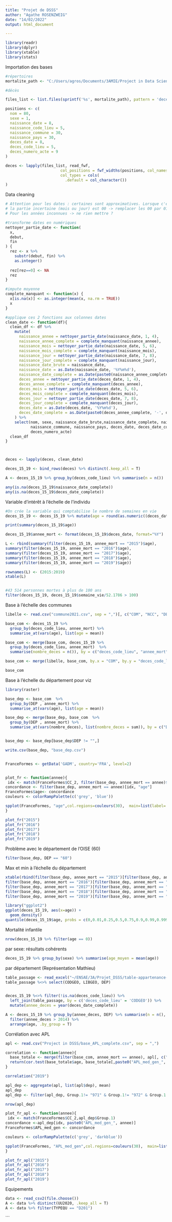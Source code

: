 ---
title: "Projet de DSSS"
author: "Agathe ROSENZWEIG"
date: "14/02/2022"
output: html_document

---


```{r}
library(readr)
library(dplyr)
library(xtable)
library(stats)
```


Importation des bases
```{r}
#répertoires
mortalite_path <- "C:/Users/agros/Documents/3AMIE/Project in Data Science and Social Science/Project in DSSS"

#décès

files_list <- list.files(sprintf('%s', mortalite_path), pattern = 'deces-201[0-9]+.txt', full.names = T)

positions <- c(
  nom = 80,
  sexe = 1,
  naissance_date = 8,
  naissance_code_lieu = 5,
  naissance_commune = 30,
  naissance_pays = 30,
  deces_date = 8,
  deces_code_lieu = 5,
  deces_numero_acte = 9
)

deces <- lapply(files_list, read_fwf,
                        col_positions = fwf_widths(positions, col_names = names(positions)),
                        col_types = cols(
                          .default = col_character())
)
```



Data cleaning
```{r}
# Attention pour les dates : certaines sont approximatives. Lorsque c'est le cas
# la partie incertaine (mois ou jour) est 00 -> remplacer les 00 par 01.
# Pour les années inconnues -> ne rien mettre ?

#transforme dates en numériques
nettoyer_partie_date <- function(
  x,
  debut,
  fin
) {
  rez <- x %>%
    substr(debut, fin) %>% 
    as.integer()
  
  rez[rez==0] <- NA
  rez
}

#impute moyenne
complete_manquant <- function(x) {
  x[is.na(x)] <- as.integer(mean(x, na.rm = TRUE))
  x
}

#applique ces 2 fonctions aux colonnes dates
clean_date <- function(df){
  clean_df <- df %>%
    mutate(
      naissance_annee = nettoyer_partie_date(naissance_date, 1, 4),
      naissance_annee_complete = complete_manquant(naissance_annee), 
      naissance_mois = nettoyer_partie_date(naissance_date, 5, 6),
      naissance_mois_complete = complete_manquant(naissance_mois), 
      naissance_jour = nettoyer_partie_date(naissance_date, 7, 8),
      naissance_jour_complete = complete_manquant(naissance_jour), 
      naissance_date_brute = naissance_date,
      naissance_date = as.Date(naissance_date, '%Y%m%d'),
      naissance_date_complete = as.Date(paste0(naissance_annee_complete, '-', naissance_mois_complete, '-', naissance_jour_complete)),
      deces_annee = nettoyer_partie_date(deces_date, 1, 4),
      deces_annee_complete = complete_manquant(deces_annee), 
      deces_mois = nettoyer_partie_date(deces_date, 5, 6),
      deces_mois_complete = complete_manquant(deces_mois), 
      deces_jour = nettoyer_partie_date(deces_date, 7, 8),
      deces_jour_complete = complete_manquant(deces_jour), 
      deces_date = as.Date(deces_date, '%Y%m%d'),
      deces_date_complete = as.Date(paste0(deces_annee_complete, '-', deces_mois_complete, '-', deces_jour_complete))
    ) %>%
    select(nom, sexe, naissance_date_brute,naissance_date_complete, naissance_code_lieu,
           naissance_commune, naissance_pays, deces_date, deces_date_complete, deces_code_lieu,
           deces_numero_acte)
  clean_df
}



deces <- lapply(deces, clean_date)

deces_15_19 <- bind_rows(deces) %>% distinct(.keep_all = T)

A <- deces_15_19 %>% group_by(deces_code_lieu) %>% summarise(n = n())

any(is.na(deces_15_19$naissance_date_complete))
any(is.na(deces_15_19$deces_date_complete))
```


Variable d'intérêt à l'échelle de l'individu
```{r}
#On crée la variable qui comptabilise le nombre de semaines en vie
deces_15_19 <- deces_15_19 %>% mutate(age = round(as.numeric((deces_date_complete - naissance_date_complete)/365),1))

print(summary(deces_15_19$age))

deces_15_19$annee_mort <- format(deces_15_19$deces_date, format="%Y")

L <- rbind(summary(filter(deces_15_19, annee_mort == "2015")$age),
summary(filter(deces_15_19, annee_mort == "2016")$age),
summary(filter(deces_15_19, annee_mort == "2017")$age),
summary(filter(deces_15_19, annee_mort == "2018")$age),
summary(filter(deces_15_19, annee_mort == "2019")$age))

rownames(L) <- (2015:2019)
xtable(L)


#43 514 personnes mortes à plus de 100 ans 
filter(deces_15_19, deces_15_19$semaine_vie/52.1786 > 100)


```



Base à l'échelle des communes
```{r}
libelle <- read.csv("commune2021.csv", sep = ",")[, c("COM", "NCC", "DEP")]

base_com <- deces_15_19 %>%
  group_by(deces_code_lieu, annee_mort) %>%
  summarise_at(vars(age), list(age = mean))

base_com <- merge(base_com, deces_15_19 %>%
  group_by(deces_code_lieu, annee_mort)  %>% 
  summarise(nombre_deces = n()), by = c("deces_code_lieu", "annee_mort"))

base_com <- merge(libelle, base_com, by.x = "COM", by.y = "deces_code_lieu")

base_com
```



Base à l'échelle du département pour viz
```{r}
library(raster)

base_dep <- base_com  %>%
  group_by(DEP , annee_mort) %>%
  summarise_at(vars(age), list(age = mean))

base_dep <- merge(base_dep, base_com  %>%
  group_by(DEP , annee_mort) %>%
  summarise_at(vars(nombre_deces), list(nombre_deces = sum)), by = c("DEP", "annee_mort"))


base_dep <- base_dep[base_dep$DEP != "",]

write.csv(base_dep, "base_dep.csv")


FranceFormes <- getData('GADM', country='FRA', level=2)


plot_fr <- function(annee){
 idx <- match(FranceFormes$CC_2, filter(base_dep, annee_mort == annee)$DEP)
concordance <- filter(base_dep, annee_mort == annee)[idx, "age"]
FranceFormes$age<- concordance
couleurs <- colorRampPalette(c('grey', 'blue'))

spplot(FranceFormes, "age",col.regions=couleurs(30),  main=list(label= paste0("Nombre total d'années vécues en ", annee),cex=.8)) 
}

plot_fr("2015")
plot_fr("2016")
plot_fr("2017")
plot_fr("2018")
plot_fr("2019")


```

Problème avec le département de l'OISE (60)
```{r}
filter(base_dep, DEP == "60")
```



Max et min à l'échelle du département
```{r}
xtable(rbind(filter(base_dep, annee_mort == "2015")[filter(base_dep, annee_mort == "2015")$age == max(filter(base_dep, annee_mort == "2015")$age),],
filter(base_dep, annee_mort == "2016")[filter(base_dep, annee_mort == "2016")$age == max(filter(base_dep, annee_mort == "2016")$age),],
filter(base_dep, annee_mort == "2017")[filter(base_dep, annee_mort == "2017")$age == max(filter(base_dep, annee_mort == "2017")$age),],
filter(base_dep, annee_mort == "2018")[filter(base_dep, annee_mort == "2018")$age == max(filter(base_dep, annee_mort == "2018")$age),],
filter(base_dep, annee_mort == "2019")[filter(base_dep, annee_mort == "2019")$age == max(filter(base_dep, annee_mort == "2019")$age),]))
```

```{r}
library("ggplot2")
ggplot(deces_15_19, aes(x=age)) + 
  geom_density()
quantile(deces_15_19$age, probs = c(0,0.01,0.25,0.5,0.75,0.9,0.99,0.999))
```

Mortalité infantile
```{r}
nrow(deces_15_19 %>% filter(age == 0))
```

par sexe: résultats cohérents
```{r}
deces_15_19 %>% group_by(sexe) %>% summarise(age_moyen = mean(age))
```


par département (Représentation Mathieu)
```{r}
table_passage <- read_excel("~/ENSAE/3A/Projet_DSSS/table-appartenance-geo-communes-21.xlsx", sheet = "COM", skip = 5)
table_passage %<>% select(CODGEO, LIBGEO, DEP)


deces_15_19 %<>% filter(!is.na(deces_code_lieu)) %>%
  left_join(table_passage, by = c('deces_code_lieu' = 'CODGEO')) %>%
  mutate(annee_deces = year(deces_date_complete))

A <- deces_15_19 %>% group_by(annee_deces, DEP) %>% summarise(n = n(), age = mean(age)) %>%
  filter(annee_deces > 2014) %>%
  arrange(age, .by_group = T)

```




Corrélation avec APL
```{r}
apl <- read.csv("Project in DSSS/base_APL_complete.csv", sep = ",")

correlation <- function(annee){
  base_totale <- merge(filter(base_com, annee_mort == annee), apl[, c("commune_code", paste0("APL_med_gen_", annee))], by.x = "COM", by.y = "commune_code")
  return(cor.test(base_totale$age, base_totale[,paste0("APL_med_gen_", annee)]))
}

correlation("2019")
```

```{r}
apl_dep <- aggregate(apl, list(apl$dep), mean)
apl_dep
apl_dep <- filter(apl_dep, Group.1!= "971" & Group.1!= "972" & Group.1!= "973" & Group.1!= "974" & Group.1!= "" & is.na(apl_dep$Group.1) == FALSE)

nrow(apl_dep)

plot_fr_apl <- function(annee){
 idx <- match(FranceFormes$CC_2,apl_dep$Group.1)
concordance <-apl_dep[idx, paste0("APL_med_gen_", annee)]
FranceFormes$APL_med_gen <- concordance

couleurs <- colorRampPalette(c('grey', 'darkblue'))

spplot(FranceFormes, "APL_med_gen",col.regions=couleurs(30),  main=list(label= paste0("Nombre total d'années vécues en ", annee),cex=.8)) 
}

plot_fr_apl("2015")
plot_fr_apl("2016")
plot_fr_apl("2017")
plot_fr_apl("2018")
plot_fr_apl("2019")
```



Equipements
```{r}
data <- read_csv2(file.choose())
A <- data %>% distinct(UU2020, .keep_all = T)
A <- data %>% filter(TYPEQU == "D201")
```
```

